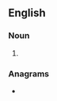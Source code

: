 {{also|secretaries-general|secretaries general}}
==English==

===Noun===
{{head|en|noun form|head=[[secretary|Secretaries]] [[general|General]]}}

# {{plural of|en|Secretary General}}

===Anagrams===
* {{anagrams|en|a=aaceeeeegilnrrrsst|General Secretaries}}